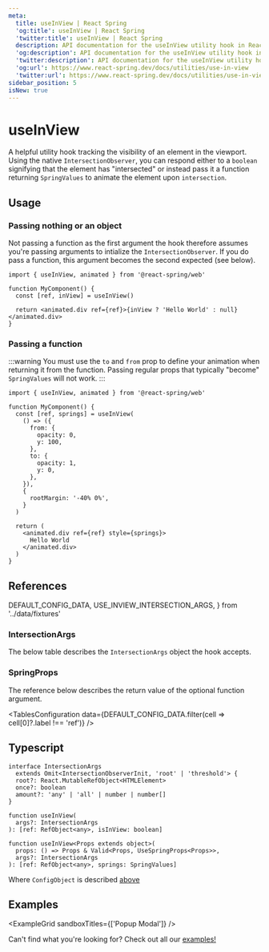 ```yaml
---
meta:
  title: useInView | React Spring
  'og:title': useInView | React Spring
  'twitter:title': useInView | React Spring
  description: API documentation for the useInView utility hook in React Spring.
  'og:description': API documentation for the useInView utility hook in React Spring.
  'twitter:description': API documentation for the useInView utility hook in React Spring.
  'og:url': https://www.react-spring.dev/docs/utilities/use-in-view
  'twitter:url': https://www.react-spring.dev/docs/utilities/use-in-view
sidebar_position: 5
isNew: true
---
```




# useInView

A helpful utility hook tracking the visibility of an element in the viewport. Using the native `IntersectionObserver`,
you can respond either to a `boolean` signifying that the element has "intersected" or instead pass it a function
returning `SpringValues` to animate the element upon `intersection`.

## Usage

### Passing nothing or an object

Not passing a function as the first argument the hook therefore assumes you're passing arguments to intialize the `IntersectionObserver`.
If you do pass a function, this argument becomes the second expected (see below).

```tsx
import { useInView, animated } from '@react-spring/web'

function MyComponent() {
  const [ref, inView] = useInView()

  return <animated.div ref={ref}>{inView ? 'Hello World' : null}</animated.div>
}
```

### Passing a function

:::warning
You must use the `to` and `from` prop to define your animation when returning it from the function.
Passing regular props that typically "become" `SpringValues` will not work.
:::

```tsx
import { useInView, animated } from '@react-spring/web'

function MyComponent() {
  const [ref, springs] = useInView(
    () => ({
      from: {
        opacity: 0,
        y: 100,
      },
      to: {
        opacity: 1,
        y: 0,
      },
    }),
    {
      rootMargin: '-40% 0%',
    }
  )

  return (
    <animated.div ref={ref} style={springs}>
      Hello World
    </animated.div>
  )
}
```

## References

  DEFAULT_CONFIG_DATA,
  USE_INVIEW_INTERSECTION_ARGS,
} from '../data/fixtures'

### IntersectionArgs

The below table describes the `IntersectionArgs` object the hook accepts.

<TablesConfiguration data={USE_INVIEW_INTERSECTION_ARGS} />

### SpringProps

The reference below describes the return value of the optional function argument.

<TablesConfiguration
  data={DEFAULT_CONFIG_DATA.filter(cell => cell[0]?.label !== 'ref')}
/>

## Typescript

```tsx
interface IntersectionArgs
  extends Omit<IntersectionObserverInit, 'root' | 'threshold'> {
  root?: React.MutableRefObject<HTMLElement>
  once?: boolean
  amount?: 'any' | 'all' | number | number[]
}

function useInView(
  args?: IntersectionArgs
): [ref: RefObject<any>, isInView: boolean]

function useInView<Props extends object>(
  props: () => Props & Valid<Props, UseSpringProps<Props>>,
  args?: IntersectionArgs
): [ref: RefObject<any>, springs: SpringValues]
```

Where `ConfigObject` is described [above](#reference)

## Examples


<ExampleGrid sandboxTitles={['Popup Modal']} />

Can't find what you're looking for? Check out all our [examples!](/examples)
